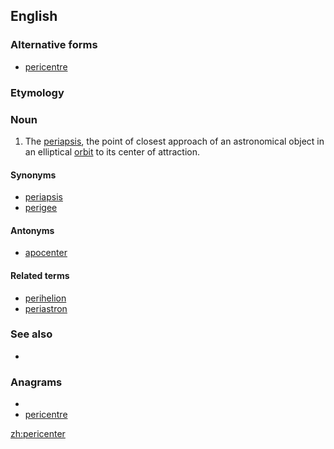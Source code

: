 ==English==

===Alternative forms===
*[[pericentre]]

===Etymology===
{{prefix|peri|center}}

===Noun===
{{en-noun}}

# {{astronomy}} The [[periapsis]], the point of closest approach of an astronomical object in an elliptical [[orbit]] to its center of attraction.

====Synonyms====
*[[periapsis]]
*[[perigee]]

====Antonyms====
*[[apocenter]]

====Related terms====
*[[perihelion]]
*[[periastron]]

===See also===
*{{pedialite|Apsis}}

===Anagrams===
* {{alphagram|ceeeinprrt}}
* [[pericentre#English|pericentre]]

[[zh:pericenter]]